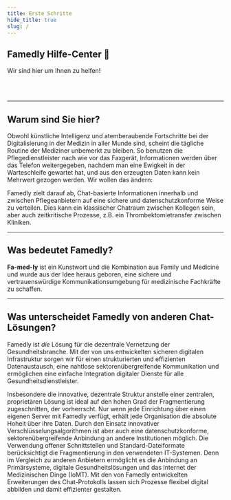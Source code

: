 ```yaml
---
title: Erste Schritte
hide_title: true
slug: /
---
```



<div class="hero hero--primary">
  <div class="container">
    <h2 class="hero__title">Famedly Hilfe-Center 👋</h2>
    <p class="hero__subtitle">Wir sind hier um Ihnen zu helfen! </p>
  </div>
</div>
<br></br>

---

## Warum sind Sie hier?

Obwohl künstliche Intelligenz und atemberaubende Fortschritte bei der Digitalisierung in der Medizin in aller Munde sind, scheint die tägliche Routine der Mediziner unbemerkt zu bleiben. So benutzen die Pflegedienstleister nach wie vor das Faxgerät, Informationen werden über das Telefon weitergegeben, nachdem man eine Ewigkeit in der Warteschleife gewartet hat, und aus den erzeugten Daten kann kein Mehrwert gezogen werden. Wir wollen das ändern:

Famedly zielt darauf ab, Chat-basierte Informationen innerhalb und zwischen Pflegeanbietern auf eine sichere und datenschutzkonforme Weise zu verteilen. Dies kann ein klassischer Chatraum zwischen Kollegen sein, aber auch zeitkritische Prozesse, z.B. ein Thrombektomietransfer zwischen Kliniken.

---

## Was bedeutet Famedly?

**Fa-med-ly** ist ein Kunstwort und die Kombination aus Family und Medicine und wurde aus der Idee heraus geboren, eine sichere und vertrauenswürdige Kommunikationsumgebung für medizinische Fachkräfte zu schaffen.

---

## Was unterscheidet Famedly von anderen Chat-Lösungen?

Famedly ist *die* Lösung für die dezentrale Vernetzung der Gesundheitsbranche. Mit der von uns entwickelten sicheren digitalen Infrastruktur sorgen wir für einen strukturierten und effizienten Datenaustausch, eine nahtlose sektorenübergreifende Kommunikation und ermöglichen eine einfache Integration digitaler Dienste für alle Gesundheitsdienstleister.

Insbesondere die innovative, dezentrale Struktur anstelle einer zentralen, proprietären Lösung ist ideal auf den hohen Grad der Fragmentierung zugeschnitten, der vorherrscht. Nur wenn jede Einrichtung über einen eigenen Server mit Famedly verfügt, erhält jede Organisation die absolute Hoheit über ihre Daten. Durch den Einsatz innovativer Verschlüsselungsalgorithmen ist aber auch eine datenschutzkonforme, sektorenübergreifende Anbindung an andere Institutionen möglich. Die Verwendung offener Schnittstellen und Standard-Dateiformate berücksichtigt die Fragmentierung in den verwendeten IT-Systemen. Denn im Vergleich zu anderen Anbietern ermöglicht es die Anbindung an Primärsysteme, digitale Gesundheitslösungen und das Internet der Medizinischen Dinge (IoMT). Mit den von Famedly entwickelten Erweiterungen des Chat-Protokolls lassen sich Prozesse flexibel digital abbilden und damit effizienter gestalten.
